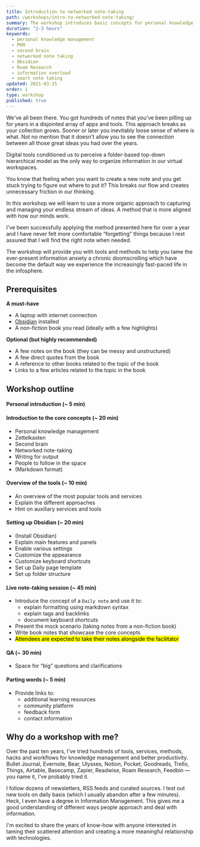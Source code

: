 ```yaml
---
title: Introduction to networked note-taking
path: /workshops/intro-to-networked-note-taking/
summary: The workshop introduces basic concepts for personal knowledge management followed by a practical application using a networked note-taking application Obsidian.
duration: "2-3 hours"
keywords:
  - personal knowledge management
  - PKM
  - second brain
  - networked note taking
  - Obsidian
  - Roam Research
  - information overload
  - smart note taking
updated: 2021-03-15
order: 1
type: workshop
published: true
---
```



We've all been there. You got hundreds of notes that you've been pilling up for years in a disjointed array of apps and tools. This approach breaks as your collection grows. Sooner  or later you inevitably loose sense of where is what. Not no mention that it doesn't allow you to see the connection between all those great ideas you had over the years.

Digital tools conditioned us to perceive a folder-based top-down hierarchical model as the only way to organize information in our virtual workspaces.

You know that feeling when you want to create a new note and you get stuck trying to figure out where to put it? This breaks our flow and creates unnecessary friction in our thinking. 

In this workshop we will learn to use a more organic approach to capturing and managing your endless stream of ideas. A method that is more aligned with how our minds work.

I've been successfully applying the method presented here for over a year and I have never felt more comfortable “forgetting” things because I rest assured that I will find the right note when needed.

The workshop will provide you with tools and methods to help you tame the ever-present information anxiety a chronic doomscrolling which have become the default way we experience the increasingly fast-paced life in the infosphere.

## Prerequisites

**A must-have**

- A laptop with internet connection
- [Obsidian](http://obsidian.md/) installed
- A non-fiction book you read (ideally with a few highlights)

**Optional (but highly recommended)**

- A few notes on the book (they can be messy and unstructured)
- A few direct quotes from the book
- A reference to other books related to the topic of the book
- Links to a few articles related to the topic in the book


## Workshop outline

#### Personal introduction (~ 5 min)

#### Introduction to the core concepts (~ 20 min)

- Personal knowledge management
- Zettelkasten
- Second brain
- Networked note-taking
- Writing for output
- People to follow in the space
- (Markdown format)


#### Overview of the tools (~ 10 min)

- An overview of the most popular tools and services
- Explain the different approaches
- Hint on auxiliary services and tools


#### Setting up Obsidian (~ 20 min)

- (Install Obsidian)
- Explain main features and panels
- Enable various settings
- Customize the appearance
- Customize keyboard shortcuts
- Set up Daily page template
- Set up folder structure


#### Live note-taking session (~ 45 min)

- Introduce the concept of a `Daily note` and use it to:
	- explain formatting using markdown syntax
	- explain tags and backlinks
	- document keyboard shortcuts
- Present the mock scenario (taking notes from a non-fiction book)
- Write book notes that showcase the core concepts
- <mark>Attendees are expected to take their notes alongside the facilitator</mark>


#### QA (~ 30 min)

- Space for “big” questions and clarifications


#### Parting words (~ 5 min)

- Provide links to:
	- additional learning resources
	- community platform
	- feedback form
	- contact information


## Why do a workshop with me?

Over the past ten years, I've tried hundreds of tools, services, methods, hacks and workflows for knowledge management and better productivity. Bullet Journal, Evernote, Bear, Ulysses, Notion, Pocket, Goodreads, Trello, Things, Airtable, Basecamp, Zapier, Readwise, Roam Research, Feedbin — you name it, I've probably tried it.

I follow dozens of newsletters, RSS feeds and curated sources. I test out new tools on daily basis (which I usually abandon after a few minutes). Heck, I even have a degree in Information Management. This gives me a good understanding of different ways people approach and deal with information.  

I'm excited to share the years of know-how with anyone interested in taming their scattered attention and creating a more meaningful relationship with technologies.

